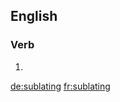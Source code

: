 ==English==

===Verb===
{{head|en|present participle}}

# {{present participle of|sublate|lang=en}}

[[de:sublating]]
[[fr:sublating]]